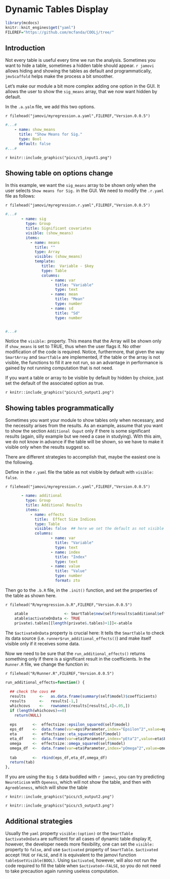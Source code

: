 # Dynamic Tables Display

```r
library(mcdocs)
knitr::knit_engines$get("yaml")
FILEREF="https://github.com/mcfanda/COOLj/tree/"
```

## Introduction

Not every table is useful every time we run the analysis. Sometimes you want to hide a table, sometimes a hidden table should appear. `r jamovi` allows hiding and showing the tables as default and programmatically, `jmvScaffold` helps make the process a bit smoother.

Let's make our module a bit more complex adding one option in the GUI. It allows the user to show the `sig_means` array, that we now want hidden by default.

In the `.a.yalm` file, we add this two options.

`r filehead("jamovi/myregression.a.yaml",FILEREF,"Version.0.0.5")`
```yaml
#...#
    - name: show_means
      title: "Show Means for Sig."
      type: Bool
      default: false
#...#
```

`r knitr::include_graphics("pics/c5_input1.png")`

## Showing table on options change

In this example, we want the `sig_means` array to be shown only when the user selects `Show means for Sig.` in the GUI. We need to modify the `.r.yaml` file as follows:

`r filehead("jamovi/myregression.r.yaml",FILEREF,"Version.0.0.5")`
```yaml
#...#
       - name: sig
         type: Group
         title: Significant covariates
         visible: (show_means)
         items: 
           - name: means
             title: ""
             type: Array
             visible: (show_means)
             template:
                title:  Variable - $key
                type: Table
                columns:
                    - name: var
                      title: "Variable"
                      type: text
                    - name: mean
                      title: "Mean"
                      type: number
                    - name: sd
                      title: "Sd"
                      type: number


#...#
```

Notice the `visible:` property. This means that the Array will be shown only if `show_means` is set to TRUE, thus when the user flags it. No other modification of the code is required. Notice, furthermore, that given the way `SmartArray` and `SmartTable` are implemented, if the table or the array is not visible, the functions to fill it are not run, so an advantage in performance is gained by not running computation that is not need.

If you want a table or array to be visible by default by hidden by choice, just set the default of the associated option as true.


`r knitr::include_graphics("pics/c5_output1.png")`

## Showing tables programmatically

Sometimes you want your module to show tables only when necessary, and the necessity arises from the results. As an example, assume that you want to show the section `Additional Ouput` only if there is some significant results (again, silly example but we need a case in studying). With this aim, we do not know in advance if the table will be shown, so we have to make it visible only when the results suggest so.

There are different strategies to accomplish that, maybe the easiest one is the following.

Define in the `r.yaml` file the table as not visible by default with `visible: false`.

`r filehead("jamovi/myregression.r.yaml",FILEREF,"Version.0.0.5")`
```yaml

       - name: additional
         type: Group
         title: Additional Results
         items:
           - name: effects
             title:  Effect Size Indices
             type: Table
             visible: false  ## here we set the default as not visible
             columns:
                    - name: var
                      title: "Variable"
                      type: text
                    - name: index
                      title: "Index"
                      type: text
                    - name: value
                      title: "Value"
                      type: number
                      format: zto


```

Then go to the `.b.R` file, in the `.init()` function, and set the properties of the table as shown here.

`r filehead("R/myregression.b.R",FILEREF,"Version.0.0.5")`
```r

    atable                <- SmartTable$new(self$results$additional$effects,private$.runner)
    atable$activateOnData <- TRUE
    private$.tables[[length(private$.tables)+1]]<-atable

```

The `$activateOnData` property is crucial here: It tells the `SmartTable` to check its data source (i.e. `runner$run_additional_effects()`) and make itself visible only if it receives some data.

Now we need to be sure that the `run_additional_effects()` returns something only if there is a significant result in the coefficients.
In the `Runner.R` file, we change the function in:

`r filehead("R/Runner.R",FILEREF,"Version.0.0.5")`
```r

run_additional_effects=function() {
  
  ## check the covs ##
  results      <-   as.data.frame(summary(self$model)$coefficients)
  results      <-   results[-1,]
  whichcovs    <-   rownames(results[results[,4]<.05,])
  if (length(whichcovs)==0) 
    return(NULL)
  
  eps       <-  effectsize::epsilon_squared(self$model)
  eps_df    <-  data.frame(var=eps$Parameter,index="Epsilon^2",value=eps$Epsilon2)
  eta       <-  effectsize::eta_squared(self$model)
  eta_df    <-  data.frame(var=eta$Parameter,index="pEta^2",value=eta$Eta2)
  omega     <-  effectsize::omega_squared(self$model)
  omega_df  <-  data.frame(var=eta$Parameter,index="pOmega^2",value=omega$Omega2)
  
  tab       <-  rbind(eps_df,eta_df,omega_df)
  return(tab)
},


```

If you are using the `Big 5` data buddled with `r jamovi`, you can try predicting `Neuroticism` with `Openess`, which will not show the table, and then with `Agreebleness`, which will show the table

`r knitr::include_graphics("pics/c5_output2.png")`

`r knitr::include_graphics("pics/c5_output3.png")`


## Additional strategies

Usually the `yaml` property `visible:(option)` or the `SmartTable` `$activateOnData` are sufficient for all cases of dynamic table display If, however, the developer needs more flexibility, one can set the `visible:` property to `false`, and use `$activated` property of `SmartTable`. `$activated` accept `TRUE` or `FALSE`, and it is equivalent to the jamovi function `table$setVisible(BOOL)`. Using `$activated`, however, will also not run the code required to fill the table when `$activated<-FALSE`, so you do not need to take precaution again running useless computation.




